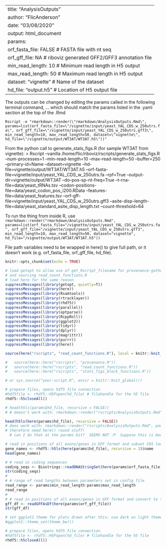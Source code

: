 
---
title: "AnalysisOutputs"
author: "FlicAnderson"
date: "03/08/2020"
output: html_document
params:
  orf_fasta_file: FALSE  # FASTA file with nt seq
  orf_gff_file: NA  # riboviz generated GFF2/GFF3 annotation file
  min_read_length: 10  # Minimum read length in H5 output
  max_read_length: 50  # Maximum read length in H5 output
  dataset: "vignette"  # Name of the dataset
  hd_file: "output.h5"  # Location of H5 output file
---

The outputs can be changed by editing the params called in the following terminal command, 
... which should match the params listed in the .yaml section at the top of the .Rmd

`Rscript -e "rmarkdown::render(\"rmarkdown/AnalysisOutputs.Rmd\", params=list(orf_fasta_file=\"/vignette/input/yeast_YAL_CDS_w_250utrs.fa\", orf_gff_file=\"/vignette/input/yeast_YAL_CDS_w_250utrs.gff3\", min_read_length=10, max_read_length=50, dataset=\"vignette\", hd_file=\"/vignette/output/WT3AT/WT3AT.h5\"))"`

From the python call to generate_stats_figs.R (for sample WT3AT from vignette):
> Rscript --vanilla /home/flic/riboviz/rscripts/generate_stats_figs.R --num-processes=1 --min-read-length=10 --max-read-length=50 --buffer=250 --primary-id=Name --dataset=vignette --hd-file=vignette/output/WT3AT/WT3AT.h5 --orf-fasta-file=vignette/input/yeast_YAL_CDS_w_250utrs.fa --rpf=True --output-dir=vignette/output/WT3AT --do-pos-sp-nt-freq=True --t-rna-file=data/yeast_tRNAs.tsv --codon-positions-file=data/yeast_codon_pos_i200.RData --features-file=data/yeast_features.tsv --orf-gff-file=vignette/input/yeast_YAL_CDS_w_250utrs.gff3 --asite-disp-length-file=data/yeast_standard_asite_disp_length.txt --count-threshold=64

To run the thing from inside R, use `rmarkdown::render("rmarkdown/AnalysisOutputs.Rmd", params=list(orf_fasta_file="/vignette/input/yeast_YAL_CDS_w_250utrs.fa", orf_gff_file="/vignette/input/yeast_YAL_CDS_w_250utrs.gff3", min_read_length=10, max_read_length=50, dataset="vignette", hd_file="/vignette/output/WT3AT/WT3AT.h5"))`


File path variables need to be wrapped in here() to give full path, or it doesn't work (e.g. orf_fasta_file, orf_gff_file, hd_file).

```r
knitr::opts_chunk$set(echo = TRUE)

# load getopt to allow use of get_Rscript_filename for provenance-gathering
# and sourcing read_count_functions.R
# load here for the same reason
suppressMessages(library(getopt, quietly=T))
suppressMessages(library(here))
suppressMessages(library(Rsamtools))
suppressMessages(library(rtracklayer))
suppressMessages(library(rhdf5))
suppressMessages(library(parallel))
suppressMessages(library(optparse))
suppressMessages(library(RcppRoll))
suppressMessages(library(ggplot2))
suppressMessages(library(tidyr))
suppressMessages(library(dplyr))
suppressMessages(library(magrittr))
suppressMessages(library(purrr))
suppressMessages(library(here))
```

```r
source(here("rscripts", "read_count_functions.R"), local = knitr::knit_global())

#   source(here::here("rscripts", "provenance.R"))
#   source(here::here("rscripts", "read_count_functions.R"))
#   source(here::here("rscripts", "stats_figs_block_functions.R"))

# or sys.source("your-script.R", envir = knitr::knit_global())
```

```r
# prepare files, opens hdf5 file connection
#hdf5file <- rhdf5::H5Fopen(hd_file) # filehandle for the h5 file
rhdf5::h5closeAll()
```



```r

# head(h5ls(params$hd_file, recursive = FALSE)) 
# # doesn't work with: rmarkdown::render("rscripts/AnalysisOutputs.Rmd", params=list(hd_file="vignette/output/WT3AT/WT3AT.h5"))

head(h5ls(here(params$hd_file), recursive = FALSE))
# does work with: rmarkdown::render("rscripts/AnalysisOutputs.Rmd", params=list(hd_file="vignette/output/WT3AT/WT3AT.h5"))
# therefore need here() round stuff!
  # can I do that at the params bit?  SEEMS NOT :P  Suppose this is because I haven't library(here)'d yet.

# read in positions of all exons/genes in GFF format and subset CDS locations
gene_names <- rhdf5::h5ls(here(params$hd_file), recursive = 1)$name
head(gene_names)

# # read in coding sequences
coding_seqs <- Biostrings::readDNAStringSet(here(params$orf_fasta_file))
str(coding_seqs)
# 
# # range of read lengths between parameters set in config file
read_range <- params$min_read_length:params$max_read_length
read_range
# 
# # read in positions of all exons/genes in GFF format and convert to tibble data frame
gff_df <- readGFFAsDf(here(params$orf_gff_file))
str(gff_df)

# set ggplot2 theme for plots drawn after this; use dark on light theme
#ggplot2::theme_set(theme_bw())
```

```r
# prepare files, opens hdf5 file connection
#hdf5file <- rhdf5::H5Fopen(hd_file) # filehandle for the h5 file
rhdf5::h5closeAll()
```
